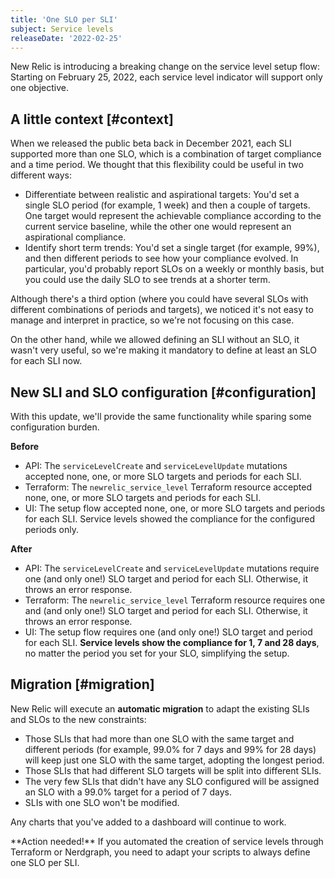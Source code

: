 ```yaml
---
title: 'One SLO per SLI'
subject: Service levels
releaseDate: '2022-02-25'
---
```


New Relic is introducing a breaking change on the service level setup flow: Starting on February 25, 2022, each service level indicator will support only one objective.

## A little context [#context]

When we released the public beta back in December 2021, each SLI supported more than one SLO, which is a combination of target compliance and a time period. We thought that this flexibility could be useful in two different ways:
* Differentiate between realistic and aspirational targets: You'd set a single SLO period (for example, 1 week) and then a couple of targets. One target would represent the achievable compliance according to the current service baseline, while the other one would represent an aspirational compliance.
* Identify short term trends: You'd set a single target (for example, 99%), and then different periods to see how your compliance evolved. In particular, you'd probably report SLOs on a weekly or monthly basis, but you could use the daily SLO to see trends at a shorter term.

Although there's a third option (where you could have several SLOs with different combinations of periods and targets),  we noticed it's not easy to manage and interpret in practice, so we're not focusing on this case.

On the other hand, while we allowed defining an SLI without an SLO, it wasn't very useful, so we're making it mandatory to define at least an SLO for each SLI now. 

## New SLI and SLO configuration [#configuration]

With this update, we'll provide the same functionality while sparing some configuration burden.

**Before**
* API: The `serviceLevelCreate` and `serviceLevelUpdate` mutations accepted none, one, or more SLO targets and periods for each SLI.
* Terraform: The `newrelic_service_level` Terraform resource accepted none, one, or more SLO targets and periods for each SLI.
* UI: The setup flow accepted none, one, or more SLO targets and periods for each SLI. Service levels showed the compliance for the configured periods only.  

**After**
* API: The `serviceLevelCreate` and `serviceLevelUpdate` mutations require one (and only one!) SLO target and period for each SLI. Otherwise, it throws an error response. 
* Terraform: The `newrelic_service_level` Terraform resource requires one and (and only one!) SLO target and period for each SLI. Otherwise, it throws an error response. 
* UI: The setup flow requires one (and only one!) SLO target and period for each SLI. **Service levels show the compliance for 1, 7 and 28 days**, no matter the period you set for your SLO, simplifying the setup.

## Migration [#migration]

New Relic will execute an **automatic migration** to adapt the existing SLIs and SLOs to the new constraints: 

* Those SLIs that had more than one SLO with the same target and different periods (for example, 99.0% for 7 days and 99% for 28 days) will keep just one SLO with the same target, adopting the longest period.
* Those SLIs that had different SLO targets will be split into different SLIs. 
* The very few SLIs that didn't have any SLO configured will be assigned an SLO with a 99.0% target for a period of 7 days.
* SLIs with one SLO won't be modified.

Any charts that you've added to a dashboard will continue to work. 

<Callout variant="important">
**Action needed!** If you automated the creation of service levels through Terraform or Nerdgraph, you need to adapt your scripts to always define one SLO per SLI.
</Callout>
